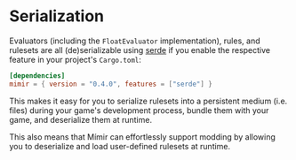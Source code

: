 
# Serialization

Evaluators (including the `FloatEvaluator` implementation), rules, and rulesets are all (de)serializable using [serde][serde] if you enable the respective feature in your project's `Cargo.toml`:

```toml
[dependencies]
mimir = { version = "0.4.0", features = ["serde"] }
```

This makes it easy for you to serialize rulesets into a persistent medium (i.e. files) during your game's development process, bundle them with your game, and deserialize them at runtime.

<Callout type="info">
    This also means that Mímir can effortlessly support modding by allowing you to deserialize and load user-defined rulesets at runtime.
</Callout>

[serde]: https://serde.rs/